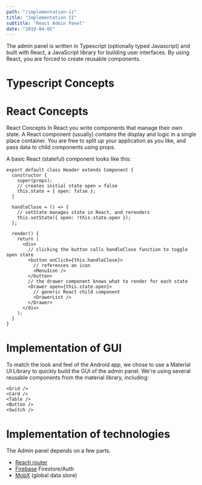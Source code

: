 ```yaml
---
path: "/implementation-ii"
title: "Implementation II"
subtitle: "React Admin Panel"
date: "2019-04-05"
---
```


The admin panel is written in Typescript (optionally typed Javascript) and built with React, a JavaScript library for building user interfaces. By using React, you are forced to create reusable components.

# Typescript Concepts

# React Concepts

React Concepts
In React you write components that manage their own state. A React component (usually) contains the display and logic in a single place container. You are free to split up your application as you like, and pass data to child components using props.

A basic React (stateful) component looks like this:

```tsx
export default class Header extends Component {
  constructor {
    super(props);
    // creates initial state open = false
    this.state = { open: false };
  }

  handleClose = () => {
    // setState manages state in React, and rerenders
    this.setState({ open: !this.state.open });
  };

  render() {
    return (
      <div>
        // clicking the button calls handleClose function to toggle open state
        <button onClick={this.handleClose}>
          // references an icon
          <MenuIcon />
        </button>
        // the drawer component knows what to render for each state
        <Drawer open={this.state.open}>
          // generic React child component
          <DrawerList />
        </Drawer>
      </div>
    );
  }
}
```

# Implementation of GUI

To match the look and feel of the Android app, we chose to use a Material UI Library to quickly build the GUI of the admin panel. We're using several reusable components from the material library, including:

```tsx
<Grid />
<Card />
<Table />
<Button />
<Switch />
```

# Implementation of technologies

The Admin panel depends on a few parts.

- [Reach router](https://reach.tech/router)
- [Firebase](https://firebase.google.com/) Firestore/Auth
- [MobX](https://mobx.js.org/) (global data store)
